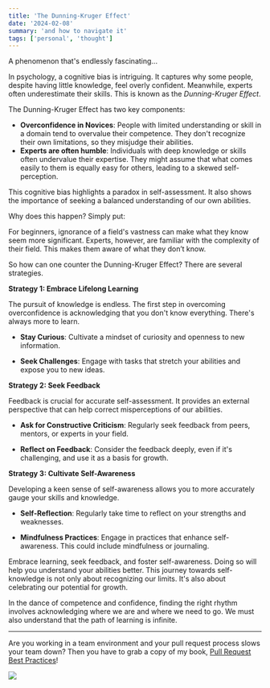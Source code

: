 ```yaml
---
title: 'The Dunning-Kruger Effect'
date: '2024-02-08'
summary: 'and how to navigate it'
tags: ['personal', 'thought']
---
```


A phenomenon that's endlessly fascinating...

In psychology, a cognitive bias is intriguing. It captures why some people, despite having little knowledge, feel overly confident. Meanwhile, experts often underestimate their skills. This is known as the _Dunning-Kruger Effect_.

The Dunning-Kruger Effect has two key components:

- **Overconfidence in Novices**: People with limited understanding or skill in a domain tend to overvalue their competence. They don't recognize their own limitations, so they misjudge their abilities.
- **Experts are often humble**: Individuals with deep knowledge or skills often undervalue their expertise. They might assume that what comes easily to them is equally easy for others, leading to a skewed self-perception.

This cognitive bias highlights a paradox in self-assessment. It also shows the importance of seeking a balanced understanding of our own abilities.

Why does this happen? Simply put:

For beginners, ignorance of a field's vastness can make what they know seem more significant. Experts, however, are familiar with the complexity of their field. This makes them aware of what they don’t know.

So how can one counter the Dunning-Kruger Effect? There are several strategies.

**Strategy 1: Embrace Lifelong Learning**

The pursuit of knowledge is endless. The first step in overcoming overconfidence is acknowledging that you don't know everything. There's always more to learn.

- **Stay Curious**: Cultivate a mindset of curiosity and openness to new information.

- **Seek Challenges**: Engage with tasks that stretch your abilities and expose you to new ideas.

**Strategy 2: Seek Feedback**

Feedback is crucial for accurate self-assessment. It provides an external perspective that can help correct misperceptions of our abilities.

- **Ask for Constructive Criticism**: Regularly seek feedback from peers, mentors, or experts in your field.

- **Reflect on Feedback**: Consider the feedback deeply, even if it's challenging, and use it as a basis for growth.

**Strategy 3: Cultivate Self-Awareness**

Developing a keen sense of self-awareness allows you to more accurately gauge your skills and knowledge.

- **Self-Reflection**: Regularly take time to reflect on your strengths and weaknesses.

- **Mindfulness Practices**: Engage in practices that enhance self-awareness. This could include mindfulness or journaling.

Embrace learning, seek feedback, and foster self-awareness. Doing so will help you understand your abilities better. This journey towards self-knowledge is not only about recognizing our limits. It's also about celebrating our potential for growth.

In the dance of competence and confidence, finding the right rhythm involves acknowledging where we are and where we need to go. We must also understand that the path of learning is infinite.

---

Are you working in a team environment and your pull request process slows your team down? Then you have to grab a copy of my book, [Pull Request Best Practices](https://pr.nico.fyi)!

![](/static/images/articles/pull-request-best-practices.png)
